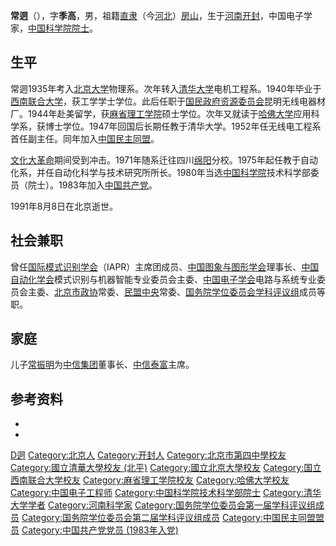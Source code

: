 '''常迵'''（{{bd|1917年|2月4日|1991年|8月8日|catIdx=Chang常}}），字'''季高'''，男，祖籍[[直隶省|直隶]]（今[[河北|河北]]）[[房山|房山]]，生于[[河南|河南]][[开封|开封]]，中国电子学家，[[中国科学院院士|中国科学院院士]]。

== 生平 ==
常迵1935年考入[[北京大学|北京大学]]物理系。次年转入[[清华大学|清华大学]]电机工程系。1940年毕业于[[西南联合大学|西南联合大学]]，获工学学士学位。此后任职于[[国民政府资源委员会|国民政府资源委员会]]昆明无线电器材厂。1944年赴美留学，获[[麻省理工学院|麻省理工学院]]硕士学位。次年又就读于[[哈佛大学|哈佛大学]]应用科学系，获博士学位。1947年回国后长期任教于清华大学。1952年任无线电工程系首任副主任。同年加入[[中国民主同盟|中国民主同盟]]。

[[文化大革命|文化大革命]]期间受到冲击。1971年随系迁往四川[[绵阳|绵阳]]分校。1975年起任教于自动化系，并任自动化科学与技术研究所所长。1980年当选[[中国科学院|中国科学院]]技术科学部委员（院士）。1983年加入[[中国共产党|中国共产党]]。

1991年8月8日在北京逝世。

== 社会兼职 ==
曾任[[国际模式识别学会|国际模式识别学会]]（IAPR）主席团成员、[[中国图象与图形学会|中国图象与图形学会]]理事长、[[中国自动化学会|中国自动化学会]]模式识别与机器智能专业委员会主委、[[中国电子学会|中国电子学会]]电路与系统专业委员会主委、[[北京市政协|北京市政协]]常委、[[民盟中央|民盟中央]]常委、[[国务院学位委员会学科评议组|国务院学位委员会学科评议组]]成员等职。

== 家庭 ==
儿子[[常振明|常振明]]为[[中信集团|中信集团]]董事长、[[中信泰富|中信泰富]]主席。

== 参考资料 ==
{{ReflistH}}
* {{cite web|url=http://www.gmw.cn/content/2006-08/21/content_467386.htm|title=著名的无线电工程学家——常迵|publisher=光明网（中国科学技术专家传略）}}
* {{cite web|url=http://sourcedb.cas.cn/sourcedb_ad_cas/zw2/ysxx/ygysmd/200906/t20090624_1810264.html|title=常迵|publisher=中国科学院|deadurl=yes|archiveurl=https://web.archive.org/web/20111004082027/http://sourcedb.cas.cn/sourcedb_ad_cas/zw2/ysxx/ygysmd/200906/t20090624_1810264.html|archivedate=2011-10-04|access-date=2011-10-21}}
{{ReflistF}}

{{中国科学院技术科学部院士}}
{{国务院学位委员会第一届学科评议组/工学}}
{{国务院学位委员会第二届学科评议组/工学}}
{{中国民主同盟第五届中央委员会}}

{{Authority control}}

{{DEFAULTSORT:Chang常}}
[[Category:常姓|D迵]]
[[Category:北京人|Category:北京人]]
[[Category:开封人|Category:开封人]]
[[Category:北京市第四中學校友|Category:北京市第四中學校友]]
[[Category:國立清華大學校友_(北平)|Category:國立清華大學校友 (北平)]]
[[Category:國立北京大學校友|Category:國立北京大學校友]]
[[Category:国立西南联合大学校友|Category:国立西南联合大学校友]]
[[Category:麻省理工学院校友|Category:麻省理工学院校友]]
[[Category:哈佛大学校友|Category:哈佛大学校友]]
[[Category:中国电子工程师|Category:中国电子工程师]]
[[Category:中国科学院技术科学部院士|Category:中国科学院技术科学部院士]]
[[Category:清华大学学者|Category:清华大学学者]]
[[Category:河南科学家|Category:河南科学家]]
[[Category:国务院学位委员会第一届学科评议组成员|Category:国务院学位委员会第一届学科评议组成员]]
[[Category:国务院学位委员会第二届学科评议组成员|Category:国务院学位委员会第二届学科评议组成员]]
[[Category:中国民主同盟盟员|Category:中国民主同盟盟员]]
[[Category:中国共产党党员_(1983年入党)|Category:中国共产党党员 (1983年入党)]]